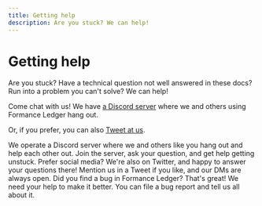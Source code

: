 ```yaml
---
title: Getting help
description: Are you stuck? We can help!
---
```



# Getting help

Are you stuck? Have a technical question not well answered in these docs? Run into a problem you can't solve? We can help!

Come chat with us! We have [a Discord server](https://discord.com/invite/xyHvcbzk4w) where we and others using Formance Ledger hang out.

Or, if you prefer, you can also [Tweet at us](https://twitter.com/numaryhq).


<DocCardGrid>

<DocCard icon="🙋🏽‍♀️" headline="Chat with us live" cta="Join the discord" link="https://discord.com/invite/xyHvcbzk4w">
    We operate a Discord server where we and others like you hang out and help each other out. Join the server, ask your question, and get help getting unstuck.
</DocCard>

<DocCard icon="🐦" headline="Find us on Twitter" cta="Tweet at us" link="https://twitter.com/numaryhq">
    Prefer social media? We're also on Twitter, and happy to answer your questions there! Mention us in a Tweet if you like, and our DMs are always open.
</DocCard>

<DocCard icon="🪲" headline="I found a bug!" cta="File a bug report" link="https://github.com/numary/ledger/issues/new?assignees=&labels=bug&template=bug_report.md&title=">
    Did you find a bug in Formance Ledger? That's great! We need your help to make it better. You can file a bug report and tell us all about it.
</DocCard>

</DocCardGrid>
